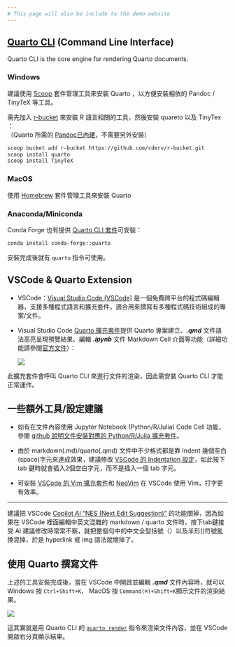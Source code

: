 ```yaml
---
# This page will also be include to the demo website
---
```


## [Quarto CLI](https://github.com/quarto-dev/quarto-cli) (Command Line Interface) 

Quarto CLI is the core engine for rendering Quarto documents.

### Windows 

建議使用 [Scoop](https://scoop.sh/) 套件管理工具來安裝 Quarto ，以方便安裝相依的 Pandoc / TinyTeX 等工具。

需先加入 [r-bucket](https://github.com/cderv/r-bucket) 來安裝 R 語言相關的工具，然後安裝 quareto 以及 TinyTex ：<br/>
（Quarto 所需的 [Pandoc已內建](https://github.com/quarto-dev/quarto-cli/discussions/1642#discussioncomment-3308850)，不需要另外安裝）

```sh
scoop bucket add r-bucket https://github.com/cderv/r-bucket.git
scoop install quarto
scoop install TinyTeX
```

### MacOS

使用 [Homebrew](https://brew.sh/) 套件管理工具來安裝 Quarto 

### Anaconda/Miniconda

Conda Forge 也有提供 [Quarto CLI 套件](https://anaconda.org/conda-forge/quarto)可安裝：

```sh
conda install conda-forge::quarto
```

安裝完成後就有 `quarto` 指令可使用。

## VSCode & Quarto Extension

* VSCode：[Visual Studio Code (VSCode)](https://code.visualstudio.com/download) 是一個免費跨平台的程式碼編輯器，支援多種程式語言和擴充套件，適合用來撰寫有多種程式碼技術組成的專案/文件。
* Visual Studio Code [Quarto 擴充套件](https://marketplace.visualstudio.com/items?itemName=quarto.quarto)提供 Quarto 專案建立、***.qmd*** 文件語法高亮呈現預覽結果、編輯 ***.ipynb*** 文件 Markdown Cell 介面等功能（詳細功能請參閱[官方文件](https://quarto.org/docs/tools/vscode/index.html)）：
  
  ![]({{< meta part1_img_prefix >}}pics/vscode_quarto_extension_commands.png){fig-align="center"}

此擴充套件會呼叫 Quarto CLI 來進行文件的渲染，因此需安裝 Quarto CLI 才能正常運作。

## 一些額外工具/設定建議

* 如有在文件內容使用 Jupyter Notebook (Python/R/Julia) Code Cell 功能，參閱 [github 說明文件安裝對應的 Python/R/Julia 擴充套件](https://github.com/quarto-dev/quarto/tree/main/apps/vscode#code-cells)。

* 由於 markdown(.md)/quarto(.qmd) 文件中不少格式都是靠 Indent 幾個空白(space)字元來達成效果，建議修改 [VSCode 的 Indentation 設定](https://code.visualstudio.com/docs/editing/codebasics#_indentation)，如此按下 tab 鍵時就會插入2個空白字元，而不是插入一個 tab 字元。

* 可安裝 [VSCode 的 Vim 擴充套件](https://marketplace.visualstudio.com/items?itemName=vscodevim.vim)和 [NeoVim](https://neovim.io/) 在 VSCode 使用 Vim，打字更有效率。

::: {.content-hidden when-format="revealjs" unless-format="html*"}

---

:::

:::{.callout-tip}
建議把 VSCode [Copilot  AI "NES (Next Edit Suggestion)"]( https://code.visualstudio.com/docs/copilot/ai-powered-suggestions#_enable-or-disable-code-completions) 的功能關掉，因為如果在 VSCode 裡面編輯中英文混雜的 markdown / quarto 文件時，按下tab鍵接受 AI 建議修改時常常不察，就把整個句中的中文全型括號（）以及半形()符號亂換混掉，於是 hyperlink 或 img 語法就壞掉了。
:::

::: {.content-visible when-format="revealjs"}
## 使用 Quarto 撰寫文件

上述的工具安裝完成後，當在 VSCode 中開啟並編輯 ***.qmd*** 文件內容時，就可以 Windows 按 `Ctrl+Shift+K`， MacOS 按 `Command(⌘)+Shift+K`顯示文件的渲染結果。

![]({{< meta part1_img_prefix >}}pics/vscode_quarto_preview.png){fig-align="center"}

這其實就是用 Quarto CLI 的 [`quarto render`](https://quarto.org/docs/projects/code-execution.html#incremental-render) 指令來渲染文件內容，並在 VSCode 開啟右分頁顯示結果。 
:::

